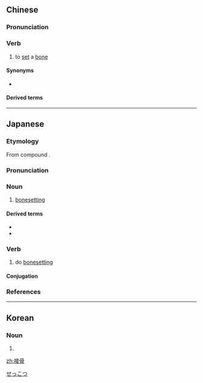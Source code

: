 ==Chinese==
{{zh-forms}}

===Pronunciation===
{{zh-pron
|m=jiēgǔ
|c=zip3 gwat1
|cat=v
}}

===Verb===
{{zh-verb}}

# to [[set]] a [[bone]]

====Synonyms====
* {{qualifier|Cantonese}} {{zh-l|駁骨}}

====Derived terms====
{{zh-der|接骨草:[[Chinese elder]]|接骨木:[[elderberry]]|接骨師:[[bonesetter]]}}

{{zh-cat|Medicine}}

----

==Japanese==
{{ja-kanjitab|せつ|k1=せっ|こつ|yomi=o}}

===Etymology===
From {{etyl|ltc|ja|sort=せっこつ}} compound {{m|zh|接骨|tr=tsjep kwot|lit=connect + bone}}.

===Pronunciation===
{{ja-pron|yomi=o|せっこつ|acc=0|acc_ref=DJR,NHK}}

===Noun===
{{ja-noun|せっこつ}}

# [[bonesetting]]

====Derived terms====
* {{ja-r|接骨医|せっこつい}}
* {{ja-r|接骨木|せっこつぼく}}

===Verb===
{{ja-verb-suru|せっこつ}}

# do [[bonesetting]]

====Conjugation====
{{ja-suru|せっこつ}}

===References===
<references/>

[[Category:ja:Medicine|せっこつ]]

----

==Korean==
{{ko-hanjatab}}

===Noun===
{{ko-noun|hangeul=접골}}

# {{hanja form of|접골|[[bonesetting]]}}

[[zh:接骨]]
